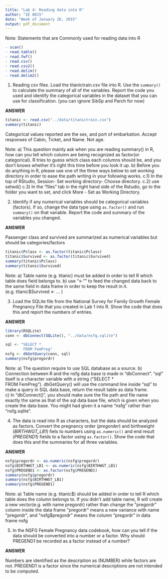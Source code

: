 ```yaml
---
title: "Lab 4: Reading data into R"
author: "IE 0015"
date: "Week of January 26, 2015"
output: pdf_document
---
```


Note: Statements that are Commonly used for reading data into R
```r
- scan()
- read.table()
- read.fwf()
- read.csv()
- read.csv2()
- read.delim()
- read.delim2()
```

1.  Reading csv files.  Load the titanictrain.csv file into R. Use the `summary()` to calculate the summary of all of the variables.  Report the code you used and identify the categorical variables in the dataset that you can use for classification. (you can ignore SibSp and Parch for now)

**ANSWER**

```r
titanic <- read.csv("../data/titanictrain.csv")
summary(titanic)
```

Categorical values reported are the sex, and port of embarkation. Accept responses of Cabin, Ticket, and Name. Not age.

Note:   a) This question mainly ask when you are reading summary() in R, how can you tell which column are being recognized as factor(or categorical). R tries to guess which class each columns should be, and you don't knows whether it's right this time before you look it up.
        b) Before you do anything in R, please use one of the three ways below to set working directory in order to ease the path writing in your following works.
                c.1) In the top of RStudio, Session- Set working directory- Choose directory.
                c.2) use setwd() 
                c.3) In the “files” tab in the right hand side of the Rstudio, go to the folder you want to set, and click  More - Set as        Working Directory.


2.  Identify if any numerical variables should be categorical variables (factors). If so, change the data type using `as.factor()` and run `summary()` on that variable.  Report the code and summary of the variables you changed.

**ANSWER**

Passenger class and survived are summarized as numerical variables but should be categories/factors
```r
titanic$Pclass <- as.factor(titanic$Pclass)
titanic$Survived <- as.factor(titanic$Survived)
summary(titanic$Pclass)
summary(titanic$Survived)
```
Note:   a) Table name (e.g. titanic) must be added in order to tell R which table does field belongs to. 
        b) use "<-"" to feed the changed data back to the same field in data frame in order to keep the result in it. (e.g. titanic$Survived <- ... )
       
        
        
3.  Load the SQLite file from the National Survey for Family Growth Female Pregnancy File that you created in Lab 1 into R. Show the code that does this and report the numbers of entries.  

**ANSWER**

```r
library(RSQLite)
conn <- dbConnect(SQLite(), "../data/nsfg.sqlite")
```
```r
sql <- "SELECT *  
        FROM FemPreg"
nsfg <- dbGetQuery(conn, sql)
summary(nsfg$pregordr)
```
Note:   a) The question require to use SQL database as a source.
        b) Connection between R and the nsfg data base is made in "dbConnect". "sql" itself is a character variable with a string ("SELECT *  
        FROM FemPreg"). dbGetQuery() will use the command line inside "sql" to make a query in SQL data base, return the result table as data frame.  
        c) In "dbConnect()", you should make sure the file path and file name exactly the same as that of the sql data base file, which is                                                                         given when you create the data base. You might had given it a name "nsfg" rather than "nsfg.sqlite". 

4.  The data is read into R as characters, but the data should be analyzed as factors. Convert the pregnancy order (*pregorder*) and birthweight (*BIRTHWGT_LB1*) fiels to numbers using `as.numeric()` and end result (*PREGEND1*) fields to a factor using `as.factor()`. Show the code that does this and the summaries for all three variables.


**ANSWER**

```r
nsfg$pregordr <- as.numeric(nsfg$pregordr)
nsfg$BIRTHWGT_LB1 <- as.numeric(nsfg$BIRTHWGT_LB1)
nsfg$PREGEND1 <- as.factor(nsfg$PREGEND1)
summary(nsfg$pregordr)
summary(nsfg$BIRTHWGT_LB1)
summary(nsfg$PREGEND1)
```
Note:   a) Table name (e.g. titanic$) should be added in order to tell R which table does the column belongs to. If you didn't add table name, R will create a new vector(e.g. with name pregordr) rather than change the "pregordr" column inside the data frame
        "pregordr" means a new variance with name "pregordr", and "nsfg$pregordr" means the column "pregordr" in data frame nsfg


5.  In the NSFG Female Pregnancy data codebook, how can you tell if the data should be converted into a number or a factor.  Why should PREGEND1 be recorded as a factor instead of a number?

**ANSWER**

Numbers are identified as the description as (NUMBER) while factors are not.
PREGEND1 is a factor since the numerical descriptions are not intended to be computed.